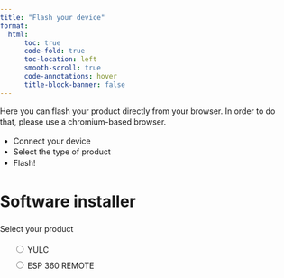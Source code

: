 ```yaml
---
title: "Flash your device"
format:
  html: 
      toc: true
      code-fold: true
      toc-location: left
      smooth-scroll: true
      code-annotations: hover
      title-block-banner: false
---
```



Here you can flash your product directly from your browser. In order to do that, please use a chromium-based browser.

- Connect your device
- Select the type of product
- Flash!

<html>
<body>
  <style>
    body {
      font-family: -apple-system, system-ui, BlinkMacSystemFont, "Segoe UI",
        Roboto, Ubuntu, sans-serif;
      padding: 0;
      margin: 0;
      line-height: 1.4;
    }
    .content {
      max-width: 600px;
      margin: 0 auto;
      padding: 12px;
    }
    h2 {
      margin-top: 2em;
    }
    h3 {
      margin-top: 1.5em;
    }
    a {
      color: #03a9f4;
    }
    .invisible {
      visibility: hidden;
    }
    .hidden {
      display: none;
    }
    esp-web-install-button[install-unsupported] {
      visibility: inherit;
    }
    .content pre {
      max-width: 100%;
      overflow-y: scroll;
    }
    .footer {
      margin-top: 24px;
      border-top: 1px solid #ccc;
      padding-top: 24px;
      text-align: center;
    }
    .footer .initiative {
      font-style: italic;
      margin-top: 16px;
    }
    table {
      border-spacing: 0;
    }
    td {
      padding: 8px;
      border-bottom: 1px solid #ccc;
    }
    .radios li {
      list-style: none;
      line-height: 2em;
    }
  </style>

<h1>Software installer</h1>
<script type="module" src="https://unpkg.com/esp-web-tools@10/dist/web/install-button.js?module"></script>


 <!-- Selezioni del prodotto (si può modificare aggiungendo scelte)-->
<p>Select your product</p>
<ul class="radios">
  <li>
    <label><input type="radio" name="type" value="yulc" /> YULC</label>
  </li>
  <li>
    <label><input type="radio" name="type" value="esp360remote" /> ESP 360 REMOTE</label>
  </li>

  <!-- Drop Down menu con le opzioni in base al prodotto selezionato -->
<select name="Software" id="software" hidden="hidden">
</select>


  <!-- Script per gestire in maniera dinamica il software (Si può modificare)-->
<script>

  const options = {
    yulc: [
      { value: 'WLED_0.15.0-b5_AR_MR', text: 'WLED 0.15.0-b5_AR_MR_IT' },
      //{ value: 'ESPHome', text: 'ESPHOME' }
    ],
    esp360remote: [
     // { value: 'Another_Option', text: 'Another Option' },
     // { value: 'More_Options', text: 'More Options' }
    ]
  };

  function updateSelect(productType) {
    const select = document.getElementById('software');

    select.hidden = false; // Mostrare la select

    select.innerHTML = ''; // Svuotare le opzioni esistenti

    options[productType].forEach(option => { // Aggiungere le nuove opzioni in base al prodotto selezionato
      const opt = document.createElement('option');
      opt.value = option.value;
      opt.textContent = option.text;
      select.appendChild(opt);
    });
  }

  // Aggiungere un listener ai radio buttons
  document.querySelectorAll('input[name="type"]').forEach(radio => {
    radio.addEventListener('change', function() {
      updateSelect(this.value);
    });
  });

</script>


</ul>
<p class="button-row" align="center">
  <esp-web-install-button class="invisible"></esp-web-install-button>
</p>

 <!-- Script per scegliere manifest-->
<script>
  document.querySelectorAll('input[name="type"]').forEach(radio =>
    radio.addEventListener("change", () => {

      let element = document.getElementById("software");
      element.removeAttribute("hidden");

      const button = document.querySelector('esp-web-install-button');
      button.manifest = `../../Software/manifest_${radio.value}_${element.value}.json`;
      button.classList.remove('invisible');
    }
  ));
</script>

</body>
</html>